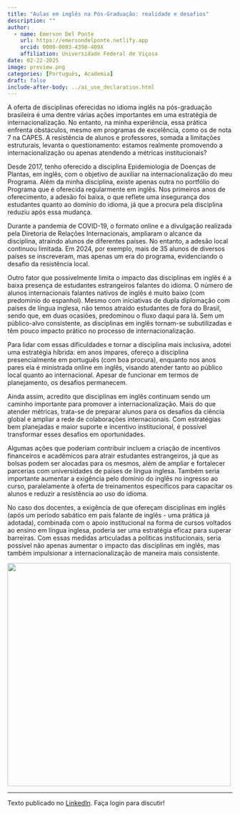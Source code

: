 ```yaml
---
title: "Aulas em inglês na Pós-Graduação: realidade e desafios"
description: ""
author:
  - name: Emerson Del Ponte
    url: https://emersondelponte.netlify.app
    orcid: 0000-0003-4398-409X
    affiliation: Universidade Federal de Viçosa
date: 02-22-2025
image: preview.png
categories: [Português, Academia] 
draft: false 
include-after-body: ../ai_use_declaration.html
---
```


A oferta de disciplinas oferecidas no idioma inglês na pós-graduação brasileira é uma dentre várias ações importantes em uma estratégia de internacionalização. No entanto, na minha experiência, essa prática enfrenta obstáculos, mesmo em programas de excelência, como os de nota 7 na CAPES. A resistência de alunos e professores, somada a limitações estruturais, levanta o questionamento: estamos realmente promovendo a internacionalização ou apenas atendendo a métricas institucionais?

Desde 2017, tenho oferecido a disciplina Epidemiologia de Doenças de Plantas, em inglês, com o objetivo de auxiliar na internacionalização do meu Programa. Além da minha disciplina, existe apenas outra no portfólio do Programa que é oferecida regularmente em inglês. Nos primeiros anos de oferecimento, a adesão foi baixa, o que reflete uma insegurança dos estudantes quanto ao domínio do idioma, já que a procura pela disciplina reduziu após essa mudança.

Durante a pandemia de COVID-19, o formato online e a divulgação realizada pela Diretoria de Relações Internacionais, ampliaram o alcance da disciplina, atraindo alunos de diferentes países. No entanto, a adesão local continuou limitada. Em 2024, por exemplo, mais de 35 alunos de diversos países se inscreveram, mas apenas um era do programa, evidenciando o desafio da resistência local.

Outro fator que possivelmente limita o impacto das disciplinas em inglês é a baixa presença de estudantes estrangeiros falantes do idioma. O número de alunos internacionais falantes nativos de inglês é muito baixo (com predomínio do espanhol). Mesmo com iniciativas de dupla diplomação com países de língua inglesa, não temos atraído estudantes de fora do Brasil, sendo que, em duas ocasiões, predominou o fluxo daqui para lá. Sem um público-alvo consistente, as disciplinas em inglês tornam-se subutilizadas e têm pouco impacto prático no processo de internacionalização.

Para lidar com essas dificuldades e tornar a disciplina mais inclusiva, adotei uma estratégia híbrida: em anos ímpares, ofereço a disciplina presencialmente em português (com boa procura), enquanto nos anos pares ela é ministrada online em inglês, visando atender tanto ao público local quanto ao internacional. Apesar de funcionar em termos de planejamento, os desafios permanecem.

Ainda assim, acredito que disciplinas em inglês continuam sendo um caminho importante para promover a internacionalização. Mais do que atender métricas, trata-se de preparar alunos para os desafios da ciência global e ampliar a rede de colaborações internacionais. Com estratégias bem planejadas e maior suporte e incentivo institucional, é possível transformar esses desafios em oportunidades.

Algumas ações que poderiam contribuir incluem a criação de incentivos financeiros e acadêmicos para atrair estudantes estrangeiros, já que as bolsas podem ser alocadas para os mesmos, além de ampliar e fortalecer parcerias com universidades de países de língua inglesa. Também seria importante aumentar a exigência pelo domínio do inglês no ingresso ao curso, paralelamente à oferta de treinamentos específicos para capacitar os alunos e reduzir a resistência ao uso do idioma.

No caso dos docentes, a exigência de que ofereçam disciplinas em inglês (após um período sabático em país falante de inglês - uma prática já adotada), combinada com o apoio institucional na forma de cursos voltados ao ensino em língua inglesa, poderia ser uma estratégia eficaz para superar barreiras. Com essas medidas articuladas a políticas institucionais, seria possível não apenas aumentar o impacto das disciplinas em inglês, mas também impulsionar a internacionalização de maneira mais consistente.

![](preview.png){fig-align="center" width="500"}

------------------------------------------------------------------------

Texto publicado no [LinkedIn](https://www.linkedin.com/posts/emerson-m-del-ponte-61678ba1_aulas-em-ingl%C3%AAs-na-p%C3%B3s-gradua%C3%A7%C3%A3o-realidade-activity-7299146407129575424-hnZd?utm_source=share&utm_medium=member_desktop&rcm=ACoAABWmebIBY1FkqEgIAfhJws59KLZB98wnATA). Faça login para discutir!
